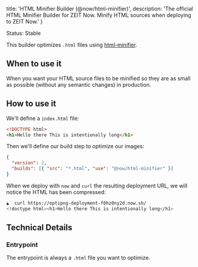
  title: 'HTML Minifier Builder (@now/html-minifier)',
  description:
    'The official HTML Minifier Builder for ZEIT Now. Minify HTML sources when deploying to ZEIT Now.'
}

<Tag>Status: Stable</Tag>

This builder optimizes `.html` files using [html-minifier](https://github.com/kangax/html-minifier).

## When to use it

When you want your HTML source files to be minified so they are as small as possible (without any semantic changes) in production.

## How to use it

We'll define a `index.html` file:

```html
<!DOCTYPE html>
<h1>Hello there This is intentionally long</h1>
```

Then we'll define our build step to optimize our images:

```json
{
  "version": 2,
  "builds": [{ "src": "*.html", "use": "@now/html-minifier" }]
}
```

When we deploy with `now` and `curl` the resulting deployment URL, we will notice the HTML has been compressed:

```bash
▲  curl https://optipng-deployment-f0hz0ny2d.now.sh/
<!doctype html><h1>Hello there This is intentionally long</h1>
```

## Technical Details

### Entrypoint

The entrypoint is always a `.html` file you want to optimize.

